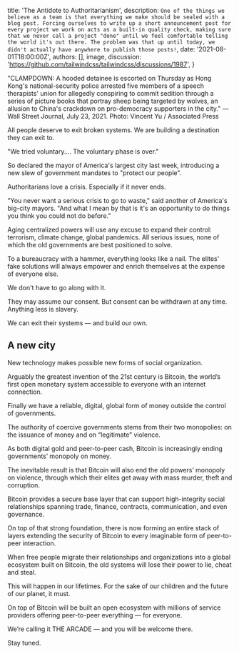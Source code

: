 
  title: 'The Antidote to Authoritarianism',
  description: `One of the things we believe as a team is that everything we make should be sealed with a blog post. Forcing ourselves to write up a short announcement post for every project we work on acts as a built-in quality check, making sure that we never call a project "done" until we feel comfortable telling the world it's out there. The problem was that up until today, we didn't actually have anywhere to publish those posts!`,
  date: '2021-08-01T18:00:00Z',
  authors: [],
  image,
  discussion: 'https://github.com/tailwindcss/tailwindcss/discussions/1987',
}

"CLAMPDOWN: A hooded detainee is escorted on Thursday as Hong Kong's
national-security police arrested five members of a speech
therapists' union for allegedly conspiring to commit sedition
through a series of picture books that portray sheep being targeted
by wolves, an allusion to China's crackdown on pro-democracy
supporters in the city." &mdash;Wall Street Journal, July 23, 2021.
Photo: Vincent Yu / Associated Press

All people deserve to exit broken systems.
We are building a destination they can exit to.

"We tried voluntary.... The voluntary phase is over."

So declared the mayor of America's largest city last week, introducing a new slew of government
mandates to "protect our people".

Authoritarians love a crisis. Especially if it never ends.

"You never want a serious crisis to go to waste," said another of America's big-city mayors. "And what I mean by that is it's
an opportunity to do things you think you could not do before."

Aging centralized powers will use any excuse to expand their control:
terrorism, climate change, global pandemics. All serious issues, none
of which the old governments are best positioned to solve.

To a bureaucracy with a hammer, everything looks like a nail. The
elites' fake solutions will always empower and enrich themselves at
the expense of everyone else.

We don't have to go along with it.

They may assume our consent. But consent can be withdrawn at any time.
Anything less is slavery.

We can exit their systems &mdash; and build our own.

## A new city

New technology makes possible new forms of social organization.

Arguably the greatest invention of the 21st century is Bitcoin, the world’s
first open monetary system accessible to everyone with
an internet connection.

Finally we have a reliable, digital, global form of money outside the
control of governments.

The authority of coercive governments stems from their two monopolies:
on the issuance of money and on “legitimate” violence.

As both digital gold and peer-to-peer cash, Bitcoin is increasingly
ending governments’ monopoly on money.

The inevitable result is that Bitcoin will also end the old powers’
monopoly on violence, through which their elites get away with mass
murder, theft and corruption.

Bitcoin provides a secure base layer that can support high-integrity
social relationships spanning trade, finance, contracts,
communication, and even governance.

On top of that strong foundation, there is now forming an entire stack of layers extending the security of Bitcoin to every imaginable form
of peer-to-peer interaction.

When free people migrate their relationships and organizations into a
global ecosystem built on Bitcoin, the old systems will lose their
power to lie, cheat and steal.

This will happen in our lifetimes. For the sake of our children and
the future of our planet, it must.

On top of Bitcoin will be built an open ecosystem with millions of
service providers offering peer-to-peer everything — for everyone.

We’re calling it THE ARCADE &mdash; and you will be welcome there.

Stay tuned.
